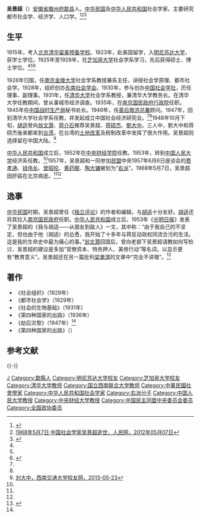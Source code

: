 '''吴景超'''（{{bd|1901年|3月5日|1968年|5月7日}}）[[安徽省|安徽省]][[徽州府|徽州府]][[歙县|歙县]]人。[[中华民国|中华民国]]及[[中华人民共和国|中华人民共和国]]社会学家。主要研究都市社会学、经济学、人口学。<ref name=zgshxw>{{Cite web |url=http://www.sociology.cass.cn/shxw/sociologist/wujingchao/t20050926_7138.htm |title=吴景超，中国社会学网，2011-01-12 |accessdate=2013-07-08 |archive-date=2006-05-23 |archive-url=https://web.archive.org/web/20060523153919/http://www.sociology.cass.cn/shxw/sociologist/wujingchao/t20050926_7138.htm |dead-url=yes }}</ref><ref name=rmw>[http://fujian.people.com.cn/n/2012/0507/c337163-17011541.html 1968年5月7日 中国社会学家吴景超逝世，人民网，2012年05月07日]{{dead link|date=2017年12月 |bot=InternetArchiveBot |fix-attempted=yes }}</ref><ref name=":0">{{Cite web|title=吴景超|url=http://www.shehui.pku.edu.cn/second/index.aspx?nodeid=20&page=ContentPage&contentid=363|access-date=2021-10-03|work=北京大学社会学系·社会学人类学研究所|language=zh|archive-date=2022-03-08|archive-url=https://web.archive.org/web/20220308234644/http://www.shehui.pku.edu.cn/second/index.aspx?nodeid=20&page=ContentPage&contentid=363|dead-url=no}}</ref>

==生平==
1915年，考入[[北京|北京]][[清华学校|清华留美预备学校]]。1923年，赴美国留学，入[[明尼苏达大学|明尼苏达大学]]，获学士学位。1925年至1928年，在[[芝加哥大学|芝加哥大学]]社会学系学习，先后获得硕士、博士学位。<ref name=zgshxw/><ref name=rmw/><ref>{{Cite web|title=观婚姻家庭之变的社会学家吴景超-清华大学校史馆|url=https://xsg.tsinghua.edu.cn/info/1003/2593.htm|access-date=2021-10-03|author=吕文浩|date=2021-03-03|work=清华大学校史馆|publisher=[[新民晚报|新民晚报]]|language=zh|archive-date=2022-03-14|archive-url=https://web.archive.org/web/20220314072223/https://xsg.tsinghua.edu.cn/info/1003/2593.htm|dead-url=no}}</ref>

1928年归国，任[[南京|南京]][[金陵大学|金陵大学]]社会学系教授兼系主任，讲授社会学原理、都市社会学。1928年，组织创办[[东南社会学会|东南社会学会]]。1930年，参与创办[[中国社会学社|中国社会学社]]，历任理事、副理事。1931年，任[[清华大学|清华大学]]社会学系教授，兼清华大学教务长。在清华大学任教期间，曾从事城市经济调查。1935年，在[[南京国民政府|南京国民政府]][[行政院|行政院]]任职。1945年任[[中国战时生产局|中国战时生产局]]秘书处长。1946年，任[[善后救济总署|善后救济总署]]顾问。1947年，回到清华大学社会学系任教，井发起成立中国社会经济研究会。<ref name=zgshxw/><ref name=rmw/>1948年10月下旬，[[胡适|胡适]]曾向[[翁文灏|翁文灏]]、[[蒋介石|蒋介石]]推荐吴景超、[[蒋硕杰|蒋硕杰]]、[[劉大中|劉大中]]。三人中，劉大中和蒋硕杰後来都来到[[台湾|台湾]]，在台湾的[[土地改革|土地改革]]及税制改革中发挥了很大作用。吴景超则选择留在中国大陆。<ref name=xnxy>[http://xy.swjtu.edu.cn/read.swing?id=1038 刘大中，西南交通大学校友网，2013-05-23]{{dead link|date=2017年12月 |bot=InternetArchiveBot |fix-attempted=yes }}</ref>

[[中华人民共和国|中华人民共和国]]成立后，1952年在[[中央财经大学|中央财经学院]]任教。1953年，转到[[中国人民大学|中国人民大学]]经济系任教。<ref name=zgshxw/>1957年，吴景超和一同参加[[民盟|民盟]]中央1957年6月6日座谈会的[[费孝通|费孝通]]、[[钱伟长|钱伟长]]、[[曾昭抡|曾昭抡]]、[[黄药眠|黄药眠]]、[[陶大镛|陶大镛]]被划为“[[右派|右派]]”。1968年5月7日，吴景超因肝癌在北京病逝。<ref name=rmw/><ref name=":0" />

==逸事==
[[中华民国|中华民国]]时期，吴景超曾任《[[独立评论|独立评论]]》的作者和编辑，与[[胡适|胡适]]十分友好。[[胡适|胡适]]还将其拉入[[南京国民政府|南京国民政府]]任职。[[中华人民共和国|中华人民共和国]]成立后，1953年《[[光明日报|光明日报]]》发表了吴景超的《我与胡适——从朋友到敌人》一文，其中称：“由于我自己的不坚定，但也由于他（胡适）的怂恿，我开始了十多年与蒋反动政权同流合污的生活。这是我的生命史中最为痛心的事。”[[翁文灏|翁文灏]]回国后，曾向老部下吴景超请教如何写检讨，吴景超的建议是多加“官僚资本、特务押人、美帝行动”等名词，以显示更有“教育意义”。吴景超还在另一篇批判[[梁漱溟|梁漱溟]]的文章中“完全不讲理”。<ref>{{Cite web |title=吴景超:被浪费的才情 |url=https://zqb.cyol.com/content/2008-05/07/content_2170951.htm |access-date=2021-10-03 |author=杨芳 |date=2008-05-07 |work=中青在线 |publisher=[[中国青年报|中国青年报]] |language=zh |archive-date=2021-10-03 |archive-url=https://web.archive.org/web/20211003131013/https://zqb.cyol.com/content/2008-05/07/content_2170951.htm |dead-url=no }}</ref>

==著作==
*《社会组织》（1929年）
*《都市社会学》（1929年）
*《社会的生物基础》（1931年）
*《第四种国家的出路》（1936年）
*《劫后灾黎》（1947年）<ref name=rmw/>
*《第四种国家的出路》（{{ISBN|978-7-100-05184-2}}）

== 参考文献 ==
{{Reflist}}

{{-}}
{{金陵中学|校友}}

{{Authority control}}

{{DEFAULTSORT:Wu吴}}
[[Category:吴姓|J]]
[[Category:歙縣人|Category:歙縣人]]
[[Category:明尼苏达大学校友|Category:明尼苏达大学校友]]
[[Category:芝加哥大学校友|Category:芝加哥大学校友]]
[[Category:清华大学教师|Category:清华大学教师]]
[[Category:国立西南联合大学教师|Category:国立西南联合大学教师]]
[[Category:中華民國社會學家|Category:中華民國社會學家]]
[[Category:中华人民共和国社会学家|Category:中华人民共和国社会学家]]
[[Category:右派分子|Category:右派分子]]
[[Category:中国人民大学教授|Category:中国人民大学教授]]
[[Category:中央财经大学教授|Category:中央财经大学教授]]
[[Category:中国民主同盟中央委员会委员|Category:中国民主同盟中央委员会委员]]
[[Category:全国政协委员|Category:全国政协委员]]